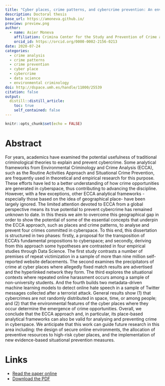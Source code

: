 ```yaml
---
title: "Cyber places, crime patterns, and cybercrime prevention: An environmental criminology and crime analysis approach through data science"
description: Doctoral thesis
base_url: https://amoneva.github.io/
preview: preview.png
author:
  - name: Asier Moneva
    affiliation: Crimina Center for the Study and Prevention of Crime at Miguel Hernandez University
    orcid_id: https://orcid.org/0000-0002-2156-0213
date: 2020-07-24
categories:
  - crime analysis
  - crime patterns
  - crime prevention
  - cyber place
  - cybercrime
  - data science
  - environmental criminology
doi: http://dspace.umh.es/handle/11000/25539
citation: false
output:
  distill::distill_article:
    toc: true
    self_contained: false
---
```


```r
knitr::opts_chunk$set(echo = FALSE)
```

# Abstract

For years, academics have examined the potential usefulness of traditional criminological theories to explain and prevent cybercrime. Some analytical frameworks from Environmental Criminology and Crime Analysis (ECCA), such as the Routine Activities Approach and Situational Crime Prevention, are frequently used in theoretical and empirical research for this purpose. These efforts have led to a better understanding of how crime opportunities are generated in cyberspace, thus contributing to advancing the discipline. However, with a few exceptions, other ECCA analytical frameworks -especially those based on the idea of geographical place- have been largely ignored. The limited attention devoted to ECCA from a global perspective means its true potential to prevent cybercrime has remained unknown to date. In this thesis we aim to overcome this geographical gap in order to show the potential of some of the essential concepts that underpin the ECCA approach, such as places and crime patterns, to analyse and prevent four crimes committed in cyberspace. To this end, this dissertation is structured in two phases: firstly, a proposal for the transposition of ECCA’s fundamental propositions to cyberspace; and secondly, deriving from this approach some hypotheses are contrasted in four empirical studies through Data Science. The first study contrasts a number of premises of repeat victimization in a sample of more than nine million self-reported website defacements. The second examines the precipitators of crime at cyber places where allegedly fixed match results are advertised and the hyperlinked network they form. The third explores the situational contexts where repeated online harassment occurs among a sample of non-university students. And the fourth builds two metadata-driven machine learning models to detect online hate speech in a sample of Twitter messages collected after a terrorist attack. General results show (1) that cybercrimes are not randomly distributed in space, time, or among people; and (2) that the environmental features of the cyber places where they occur determine the emergence of crime opportunities. Overall, we conclude that the ECCA approach and, in particular, its place-based analytical frameworks can also be valid for analysing and preventing crime in cyberspace. We anticipate that this work can guide future research in this area including: the design of secure online environments, the allocation of preventive resources to high-risk cyber places, and the implementation of new evidence-based situational prevention measures.

# Links

-   [Read the paper online](http://dspace.umh.es/handle/11000/25539)
-   [Download the PDF](moneva_2020_cyber_places_crime_patterns_and.pdf)
